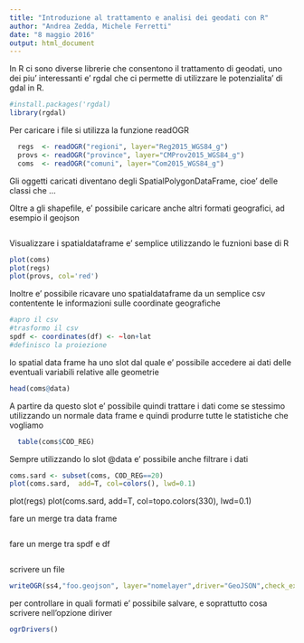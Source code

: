 ```yaml
---
title: "Introduzione al trattamento e analisi dei geodati con R"
author: "Andrea Zedda, Michele Ferretti"
date: "8 maggio 2016"
output: html_document
---
```


In  R ci sono diverse librerie che consentono il trattamento di geodati, uno dei piu' interessanti e' rgdal che ci permette di utilizzare le potenzialita' di gdal in R.
```r
#install.packages('rgdal)
library(rgdal)

```

Per caricare i file si utilizza la funzione readOGR

```r
  regs  <- readOGR("regioni", layer="Reg2015_WGS84_g")
  provs <- readOGR("province", layer="CMProv2015_WGS84_g")
  coms  <- readOGR("comuni", layer="Com2015_WGS84_g")

```

Gli oggetti caricati diventano degli SpatialPolygonDataFrame, cioe' delle classi che ...


Oltre a gli shapefile, e' possibile caricare anche altri formati geografici, ad esempio il geojson

```r

```

Visualizzare i spatialdataframe e' semplice utilizzando le fuznioni base di R

```r

plot(coms)
plot(regs)
plot(provs, col='red')

```


Inoltre e' possibile ricavare uno spatialdataframe da un semplice csv contentente le informazioni sulle coordinate geografiche
```r
#apro il csv
#trasformo il csv
spdf <- coordinates(df) <- ~lon+lat
#definisco la proiezione


```


lo spatial data frame ha uno slot dal quale e' possibile accedere ai dati delle eventuali variabili relative alle geometrie

```r
head(coms@data)
```

A partire da questo slot e' possibile quindi trattare i dati come se stessimo utilizzando un normale data frame e quindi produrre tutte le statistiche che vogliamo

```r
  table(coms$COD_REG)
```

Sempre utilizzando lo slot @data e' possibile anche filtrare i dati

```r
coms.sard <- subset(coms, COD_REG==20) 
plot(coms.sard,  add=T, col=colors(), lwd=0.1)

```

plot(regs)
plot(coms.sard,  add=T, col=topo.colors(330), lwd=0.1)


fare un merge tra data frame
```r

```

fare un merge tra spdf e df
```r

```





scrivere un file
```r
writeOGR(ss4,"foo.geojson", layer="nomelayer",driver="GeoJSON",check_exists = FALSE)

```

per controllare in quali formati e' possibile salvare, e soprattutto cosa scrivere nell'opzione diriver

```r
ogrDrivers()
```


